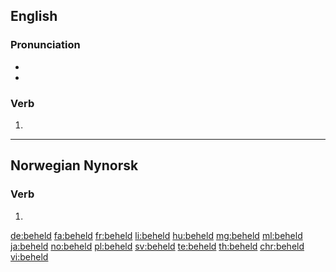 ==English==

===Pronunciation===
* {{IPA|/bɪˈhɛld/|lang=en}}
* {{rhymes|ɛld|lang=en}}

===Verb===
{{head|en}}

# {{en-past of|behold}}

----

==Norwegian Nynorsk==

===Verb===
{{head|nn|verb form}}

# {{nn-verb-form of|present tense|behald}}

[[de:beheld]]
[[fa:beheld]]
[[fr:beheld]]
[[li:beheld]]
[[hu:beheld]]
[[mg:beheld]]
[[ml:beheld]]
[[ja:beheld]]
[[no:beheld]]
[[pl:beheld]]
[[sv:beheld]]
[[te:beheld]]
[[th:beheld]]
[[chr:beheld]]
[[vi:beheld]]